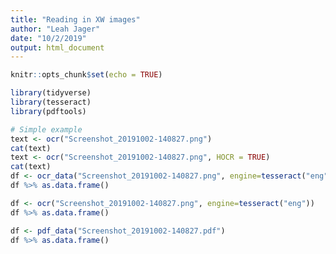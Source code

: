 ```yaml
---
title: "Reading in XW images"
author: "Leah Jager"
date: "10/2/2019"
output: html_document
---
```


```r
knitr::opts_chunk$set(echo = TRUE)
```

```r
library(tidyverse)
library(tesseract)
library(pdftools)
```

```r
# Simple example
text <- ocr("Screenshot_20191002-140827.png")
cat(text)
text <- ocr("Screenshot_20191002-140827.png", HOCR = TRUE)
cat(text)
df <- ocr_data("Screenshot_20191002-140827.png", engine=tesseract("eng"))
df %>% as.data.frame()

df <- ocr("Screenshot_20191002-140827.png", engine=tesseract("eng"))
df %>% as.data.frame()

df <- pdf_data("Screenshot_20191002-140827.pdf")
df %>% as.data.frame()


```